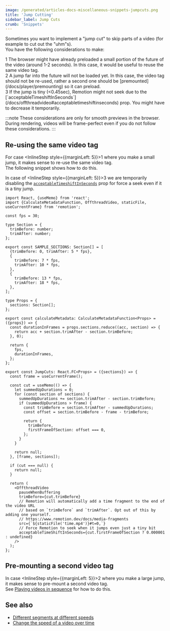 ```yaml
---
image: /generated/articles-docs-miscellaneous-snippets-jumpcuts.png
title: 'Jump Cutting'
sidebar_label: Jump Cuts
crumb: 'Snippets'
---
```


Sometimes you want to implement a "jump cut" to skip parts of a video (for example to cut out the "uhm"s).  
You have the following considerations to make:

<div>
  <div>
    <Step>1</Step> The browser might have already preloaded a small portion of the future of the video (around 1-2 seconds). In this case, it would be useful to reuse the same video tag.
  </div>
  <div>
    <Step>2</Step> A jump far into the future will not be loaded yet. In this case, the video tag should not be re-used, rather a second one should be [premounted](/docs/player/premounting) so it can preload.
  </div>
  <div>
    <Step>3</Step> If the jump is tiny (&lt;0.45sec), Remotion might not seek due to the [`acceptableTimeshiftInSeconds`](/docs/offthreadvideo#acceptabletimeshiftinseconds) prop. You might have to decrease it temporarily.
  </div>
</div>

:::note
These considerations are only for smooth previews in the browser.  
During rendering, videos will be frame-perfect even if you do not follow these considerations.
:::

## Re-using the same video tag

For case <InlineStep style={{marginLeft: 5}}>1</InlineStep> where you make a small jump, it makes sense to re-use the same video tag.  
The following snippet shows how to do this.

In case of <InlineStep style={{marginLeft: 5}}>3</InlineStep> we are temporarily disabling the [`acceptableTimeshiftInSeconds`](/docs/player/props#acceptabletimeshiftinseconds) prop for force a seek even if it is a tiny jump.

```tsx twoslash
import React, {useMemo} from 'react';
import {CalculateMetadataFunction, OffthreadVideo, staticFile, useCurrentFrame} from 'remotion';

const fps = 30;

type Section = {
  trimBefore: number;
  trimAfter: number;
};

export const SAMPLE_SECTIONS: Section[] = [
  {trimBefore: 0, trimAfter: 5 * fps},
  {
    trimBefore: 7 * fps,
    trimAfter: 10 * fps,
  },
  {
    trimBefore: 13 * fps,
    trimAfter: 18 * fps,
  },
];

type Props = {
  sections: Section[];
};

export const calculateMetadata: CalculateMetadataFunction<Props> = ({props}) => {
  const durationInFrames = props.sections.reduce((acc, section) => {
    return acc + section.trimAfter - section.trimBefore;
  }, 0);

  return {
    fps,
    durationInFrames,
  };
};

export const JumpCuts: React.FC<Props> = ({sections}) => {
  const frame = useCurrentFrame();

  const cut = useMemo(() => {
    let summedUpDurations = 0;
    for (const section of sections) {
      summedUpDurations += section.trimAfter - section.trimBefore;
      if (summedUpDurations > frame) {
        const trimBefore = section.trimAfter - summedUpDurations;
        const offset = section.trimBefore - frame - trimBefore;

        return {
          trimBefore,
          firstFrameOfSection: offset === 0,
        };
      }
    }

    return null;
  }, [frame, sections]);

  if (cut === null) {
    return null;
  }

  return (
    <OffthreadVideo
      pauseWhenBuffering
      trimBefore={cut.trimBefore}
      // Remotion will automatically add a time fragment to the end of the video URL
      // based on `trimBefore` and `trimAfter`. Opt out of this by adding one yourself.
      // https://www.remotion.dev/docs/media-fragments
      src={`${staticFile('time.mp4')}#t=0,`}
      // Force Remotion to seek when it jumps even just a tiny bit
      acceptableTimeShiftInSeconds={cut.firstFrameOfSection ? 0.000001 : undefined}
    />
  );
};
```

## Pre-mounting a second video tag

In case <InlineStep style={{marginLeft: 5}}>2</InlineStep> where you make a large jump, it makes sense to pre-mount a second video tag.  
See [Playing videos in sequence](/docs/videos/sequence) for how to do this.

## See also

- [Different segments at different speeds](/docs/miscellaneous/snippets/different-segments-at-different-speeds)
- [Change the speed of a video over time](/docs/miscellaneous/snippets/accelerated-video)
